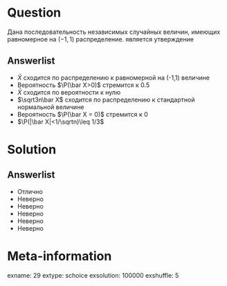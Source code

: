 Question
========
  \AMCnoCompleteMulti
Дана последовательность независимых случайных величин, имеющих равномерное на $(-1,1)$ распределение.  \textbf{НЕВЕРНЫМ} является утверждение
 

Answerlist
----------
*    $\bar X$ сходится по распределению к равномерной на (-1,1) величине 
*  Вероятность	$\P(\bar X>0)$ стремится к 0.5
*  $\bar X$ сходится по вероятности к нулю
*  	$\sqrt3n\bar X$ сходится по распределению к стандартной нормальной величине
*  Вероятность	$\P(\bar X = 0)$ стремится к 0
*  	$\P(|\bar X|<1/\sqrtn)\leq 1/3$ 

Solution
========

Answerlist
----------
*  Отлично
*  Неверно
*  Неверно
*  Неверно
*  Неверно
*  Неверно

Meta-information
================
exname: 29
extype: schoice
exsolution: 100000
exshuffle: 5
